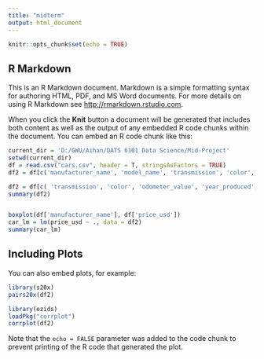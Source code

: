 ---
title: "midterm"
output: html_document
---

```{r setup, include=FALSE}
knitr::opts_chunk$set(echo = TRUE)
```

## R Markdown

This is an R Markdown document. Markdown is a simple formatting syntax for authoring HTML, PDF, and MS Word documents. For more details on using R Markdown see <http://rmarkdown.rstudio.com>.

When you click the **Knit** button a document will be generated that includes both content as well as the output of any embedded R code chunks within the document. You can embed an R code chunk like this:

```{r cars}
current_dir = 'D:/GWU/Aihan/DATS 6101 Data Science/Mid-Project'
setwd(current_dir)
df = read.csv("cars.csv", header = T, stringsAsFactors = TRUE)
df2 = df[c('manufacturer_name', 'model_name', 'transmission', 'color', 'odometer_value', 'year_produced', 'engine_capacity', 'body_type', 'price_usd', 'number_of_photos', 'up_counter', 'duration_listed')]

df2 = df[c( 'transmission', 'color', 'odometer_value', 'year_produced', 'engine_capacity', 'body_type', 'price_usd', 'number_of_photos', 'up_counter', 'duration_listed')]
summary(df2)


boxplot(df['manufacturer_name'], df['price_usd'])
car_lm = lm(price_usd ~ ., data = df2)
summary(car_lm)
```

## Including Plots

You can also embed plots, for example:

```{r pressure, echo=FALSE}
library(s20x)
pairs20x(df2)
```
```{r}
library(ezids)
loadPkg("corrplot")
corrplot(df2)
```

Note that the `echo = FALSE` parameter was added to the code chunk to prevent printing of the R code that generated the plot.
